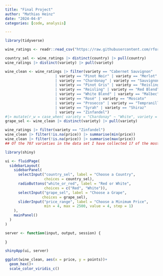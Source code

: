 ```yaml
---
title: "Final Project"
author: "Mathias Heinz"
date: "2024-04-8"
categories: [code, analysis]

---
```

```r
library(tidyverse)

wine_ratings <- readr::read_csv("https://raw.githubusercontent.com/rfordatascience/tidytuesday/master/data/2019/2019-05-28/winemag-data-130k-v2.csv")


```

```r
country_sel <- wine_ratings |> distinct(country) |> pull(country)
wine_ratings |> distinct(variety) |> pull(variety)

wine_clean <- wine_ratings |> filter(variety == "Cabernet Sauvignon" 
                       | variety == "Pinot Noir" | variety == "Merlot" 
                       | variety == "Chardonay" | variety == "Sauvignon Blanc"
                       | variety == "Pinot Gris" | variety == "Reisling"
                       | variety == "Reisling" | variety == "Red Blend"
                       | variety == "White Blend" | variety == "Malbec"
                       | variety == "Rosé" | variety == "Moscato"
                       | variety == "Prosecco" | variety == "Tempranillo"
                       | variety == "Syrah" | variety == "Shiraz"
                       | variety == "Zinfandel") 
#|> mutate(r_w = case_when( variety = "Chardonay" ~ "White", variety = "Sauvignon Blanc" ~ "White"))
grape_sel <- wine_clean |> distinct(variety) |> pull(variety)

wine_ratings |> filter(variety == "Zinfandel")
wine_clean |> filter(!is.na(price)) |> summarise(min(price))
wine_clean |> filter(!is.na(price)) |> summarise(max(price))
## Of the 707 varieties in the data set I have collected 17 of the most popular grape varieties, leaving me with almost 60,000 observations.
```



```r
library(shiny)

ui <- fluidPage(
  sidebarLayout(
    sidebarPanel(
      selectInput("country_sel", label = "Choose a Country", 
                  choices = country_sel),
      radioButtons("white_or_red", label = "Red or White",
                  choices = c("Red", "White")),
      selectInput("grape_sel", label = "Choose a Grape",
                 choices = grape_sel),
      sliderInput("price_range", label = "Choose a Minimum Price",
                  min = 4, max = 2500, value = 4, step = 1)
    ),
    mainPanel()
  )
)

server <- function(input, output, session) {
  
}

shinyApp(ui, server)
```

```r
ggplot(wine_clean, aes(x = price, y = points))+
  geom_hex()+
  scale_color_viridis_c()
  
```

